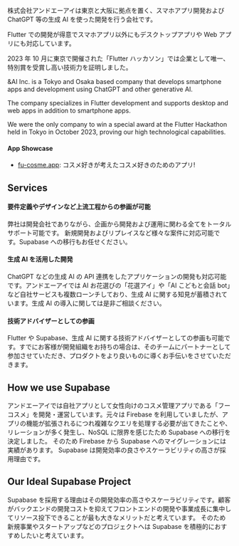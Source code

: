 株式会社アンドエーアイは東京と大阪に拠点を置く、スマホアプリ開発および ChatGPT 等の生成 AI を使った開発を行う会社です。

Flutter での開発が得意でスマホアプリ以外にもデスクトップアプリや Web アプリにも対応しています。

2023 年 10 月に東京で開催された「Flutter ハッカソン」では企業として唯一、特別賞を受賞し高い技術力を証明しました。

&AI Inc. is a Tokyo and Osaka based company that develops smartphone apps and development using ChatGPT and other generative AI.

The company specializes in Flutter development and supports desktop and web apps in addition to smartphone apps.

We were the only company to win a special award at the Flutter Hackathon held in Tokyo in October 2023, proving our high technological capabilities.

#### App Showcase

- [fu-cosme.app](https://fu-cosme.app/): コスメ好きが考えたコスメ好きのためのアプリ!

## Services

#### 要件定義やデザインなど上流工程からの参画が可能

弊社は開発会社でありながら、企画から開発および運用に関わる全てをトータルサポート可能です。
新規開発およびリプレイスなど様々な案件に対応可能です。Supabase への移行もお任せください。

#### 生成 AI を活用した開発

ChatGPT などの生成 AI の API 連携をしたアプリケーションの開発も対応可能です。アンドエーアイでは AI お花選びの「花選アイ」や「AI こどもと会話 bot」など自社サービスも複数ローンチしており、生成 AI に関する知見が蓄積されています。生成 AI の導入に関しては是非ご相談ください。

#### 技術アドバイザーとしての参画

Flutter や Supabase、生成 AI に関する技術アドバイザーとしての参画も可能です。すでにお客様が開発組織をお持ちの場合は、そのチームにパートナーとして参加させていただき、プロダクトをより良いものに導くお手伝いをさせていただきます。

## How we use Supabase

アンドエーアイでは自社アプリとして女性向けのコスメ管理アプリである「フーコスメ」を開発・運営しています。元々は Firebase を利用していましたが、アプリの機能が拡張されるにつれ複雑なクエリを処理する必要が出てきたことや、リレーションが多く発生し、NoSQL に限界を感じたため Supabase への移行を決定しました。
そのため Firebase から Supabase へのマイグレーションには実績があります。
Supabase は開発効率の良さやスケーラビリティの高さが採用理由です。

## Our Ideal Supabase Project

Supabase を採用する理由はその開発効率の高さやスケーラビリティです。顧客がバックエンドの開発コストを抑えてフロントエンドの開発や事業成長に集中してリソース投下できることが最も大きなメリットだと考えています。
そのため新規事業やスタートアップなどのプロジェクトへは Supabase を積極的におすすめしたいと考えています。

